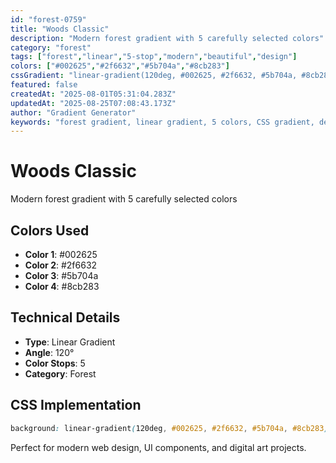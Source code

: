 ```yaml
---
id: "forest-0759"
title: "Woods Classic"
description: "Modern forest gradient with 5 carefully selected colors"
category: "forest"
tags: ["forest","linear","5-stop","modern","beautiful","design"]
colors: ["#002625","#2f6632","#5b704a","#8cb283"]
cssGradient: "linear-gradient(120deg, #002625, #2f6632, #5b704a, #8cb283)"
featured: false
createdAt: "2025-08-01T05:31:04.283Z"
updatedAt: "2025-08-25T07:08:43.173Z"
author: "Gradient Generator"
keywords: "forest gradient, linear gradient, 5 colors, CSS gradient, design, #002625, #2f6632, #5b704a, #8cb283"
---
```


# Woods Classic

Modern forest gradient with 5 carefully selected colors

## Colors Used
- **Color 1**: #002625
- **Color 2**: #2f6632
- **Color 3**: #5b704a
- **Color 4**: #8cb283

## Technical Details
- **Type**: Linear Gradient
- **Angle**: 120°
- **Color Stops**: 5
- **Category**: Forest

## CSS Implementation
```css
background: linear-gradient(120deg, #002625, #2f6632, #5b704a, #8cb283);
```

Perfect for modern web design, UI components, and digital art projects.
